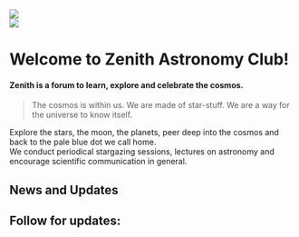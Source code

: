 


<Banner />
<WorkshopModal />
<Slider />

<div className="flex flex-col md:flex-row justify-center items-center">
    <div className='items-center'>
        <Image src="/img/New_Logo.jpeg" width={250} height={200} className="p-4 rounded-3xl"/>
    </div>
    <div >
        <Image src="/img/uoh.jpg" width={200} height={200} className="p-4 rounded-full"/>
    </div>
</div>

# Welcome to Zenith Astronomy Club!
#### Zenith is a forum to learn, explore and celebrate the cosmos.
> The cosmos is within us. We are made of star-stuff. We are a way for the universe to know itself.

Explore the stars, the moon, the planets, peer deep into the cosmos and back to the pale blue dot we call home.\
We conduct periodical stargazing sessions, lectures on astronomy and encourage scientific communication in general.

## News and Updates

<ListofFiles wrap={true} />

## Follow for updates:

<Email
    link='mailto:astronomyclub@uohyd.ac.in'
/>
<Instagram
    link='https://www.instagram.com/zenith_uoh/'
/>
